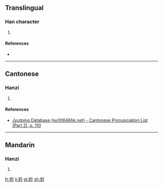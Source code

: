 ==Translingual==

===Han character===
{{Han char|rn=61|rad=心|as=12|sn=16|four=8733<sub>2</sub>|canj=金一心 (CMP)|ids=⿱[[鈞]][[心]]}}

# {{defn|Han|sort=心12}}

====References====
* {{Han ref|kx=0402.050|dkj=11199|dj=0742.080|hdz=42350.190|uh=618C|ud=24972|bh=E9A3|bd=59811}}

----

==Cantonese==

===Hanzi===
{{yue-hanzi|jyut=[[king4]]|y=king4}}

# {{defn|lang=yue|sort=心12}}

====References====
* [http://www.iso10646hk.net/jp/document/download.jsp Jyutping Database (iso10646hk.net) - Cantonese Pronunciation List (Part 2), p. 110]

----

==Mandarin==

===Hanzi===
{{cmn-hanzi|pin=[[qióng]] ([[qiong2]])|wg=ch'iung<sup>2</sup>}}

# {{defn|lang=cmn|sort=心12}}

[[fr:憌]]
[[li:憌]]
[[pl:憌]]
[[zh:憌]]